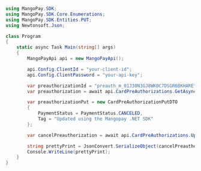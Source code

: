 ```csharp .NET 
using MangoPay.SDK;
using MangoPay.SDK.Core.Enumerations;
using MangoPay.SDK.Entities.PUT;
using Newtonsoft.Json;

class Program
{
    static async Task Main(string[] args)
    {
        MangoPayApi api = new MangoPayApi();

        api.Config.ClientId = "your-client-id";
        api.Config.ClientPassword = "your-api-key";

        var preauthorizationId = "preauth_m_01J30N3GJ8WK0C7DSGR6BKHARE";
        var preauthorization = await api.CardPreAuthorizations.GetAsync(preauthorizationId);

        var preauthorizationPut = new CardPreAuthorizationPutDTO
        {
            PaymentStatus = PaymentStatus.CANCELED,
            Tag = "Updated using the Mangopay .NET SDK"
        };

        var cancelPreauthorization = await api.CardPreAuthorizations.UpdateAsync(preauthorizationPut, preauthorizationId);

        string prettyPrint = JsonConvert.SerializeObject(cancelPreauthorization, Formatting.Indented);
        Console.WriteLine(prettyPrint);
    }
}
```